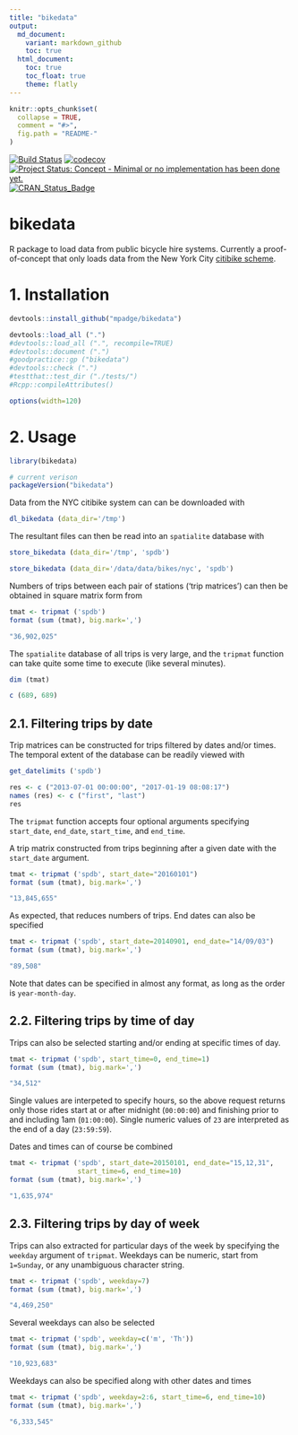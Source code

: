 ```yaml
---
title: "bikedata"
output:
  md_document:
    variant: markdown_github
    toc: true
  html_document:
    toc: true
    toc_float: true
    theme: flatly
---
```


<!-- README.md is generated from README.Rmd. Please edit that file -->

```r
knitr::opts_chunk$set(
  collapse = TRUE,
  comment = "#>",
  fig.path = "README-"
)
```

[![Build Status](https://travis-ci.org/mpadge/bikedata.svg)](https://travis-ci.org/mpadge/bikedata) 
[![codecov](https://codecov.io/gh/mpadge/bikedata/branch/master/graph/badge.svg)](https://codecov.io/gh/mpadge/bikedata)
[![Project Status: Concept - Minimal or no implementation has been done yet.](http://www.repostatus.org/badges/0.1.0/concept.svg)](http://www.repostatus.org/#concept)
[![CRAN_Status_Badge](http://www.r-pkg.org/badges/version/bikedata)](http://cran.r-project.org/web/packages/bikedata) 

# bikedata


R package to load data from public bicycle hire systems. Currently a
proof-of-concept that only loads data from the New York City [citibike
scheme](https://www.citibikenyc.com/).


# 1. Installation

```r
devtools::install_github("mpadge/bikedata")
```
```r
devtools::load_all (".")
#devtools::load_all (".", recompile=TRUE)
#devtools::document (".")
#goodpractice::gp ("bikedata")
#devtools::check (".")
#testthat::test_dir ("./tests/")
#Rcpp::compileAttributes()
```

```r
options(width=120)
```

# 2. Usage

```r
library(bikedata)

# current verison
packageVersion("bikedata")
```

Data from the NYC citibike system can can be downloaded with
```r
dl_bikedata (data_dir='/tmp')
```
The resultant files can then be read into an `spatialite` database with
```r
store_bikedata (data_dir='/tmp', 'spdb')
```
```r
store_bikedata (data_dir='/data/data/bikes/nyc', 'spdb')
```

Numbers of trips between each pair of stations ('trip matrices') can then be
obtained in square matrix form from
```r
tmat <- tripmat ('spdb')
format (sum (tmat), big.mark=',')
```
```r
"36,902,025"
```
The `spatialite` database of all trips is very large, and the `tripmat` function
can take quite some time to execute (like several minutes).
```r
dim (tmat)
```
```r
c (689, 689)
```

## 2.1. Filtering trips by date

Trip matrices can be constructed for trips filtered by dates and/or times. The
temporal extent of the database can be readily viewed with
```r
get_datelimits ('spdb')
```
```r
res <- c ("2013-07-01 00:00:00", "2017-01-19 08:08:17")
names (res) <- c ("first", "last")
res
```
The `tripmat` function accepts four optional arguments specifying `start_date`,
`end_date`, `start_time`, and `end_time`.

A trip matrix constructed from trips beginning after a given date with the
`start_date` argument.
```r
tmat <- tripmat ('spdb', start_date="20160101")
format (sum (tmat), big.mark=',')
```
```r
"13,845,655"
```
As expected, that reduces numbers of trips. End dates can also be specified
```r
tmat <- tripmat ('spdb', start_date=20140901, end_date="14/09/03")
format (sum (tmat), big.mark=',')
```
```r
"89,508"
```
Note that dates can be specified in almost any format, as long as the order is
`year-month-day`.

## 2.2. Filtering trips by time of day

Trips can also be selected starting and/or ending at specific times of day.
```r
tmat <- tripmat ('spdb', start_time=0, end_time=1)
format (sum (tmat), big.mark=',')
```
```r
"34,512"
```
Single values are interpeted to specify hours, so the above request returns only
those rides start at or after midnight (`00:00:00`) and finishing prior to and
including 1am (`01:00:00`). Single numeric values of `23` are interpreted as the
end of a day (`23:59:59`).

Dates and times can of course be combined
```r
tmat <- tripmat ('spdb', start_date=20150101, end_date="15,12,31",
                 start_time=6, end_time=10)
format (sum (tmat), big.mark=',')
```
```r
"1,635,974"
```

## 2.3. Filtering trips by day of week

Trips can also extracted for particular days of the week by specifying the
`weekday` argument of `tripmat`. Weekdays can be numeric, start from `1=Sunday`,
or any unambiguous character string.
```r
tmat <- tripmat ('spdb', weekday=7)
format (sum (tmat), big.mark=',')
```
```r
"4,469,250"
```

Several weekdays can also be selected
```r
tmat <- tripmat ('spdb', weekday=c('m', 'Th'))
format (sum (tmat), big.mark=',')
```
```r
"10,923,683"
```

Weekdays can also be specified along with other dates and times
```r
tmat <- tripmat ('spdb', weekday=2:6, start_time=6, end_time=10)
format (sum (tmat), big.mark=',')
```
```r
"6,333,545"
```
